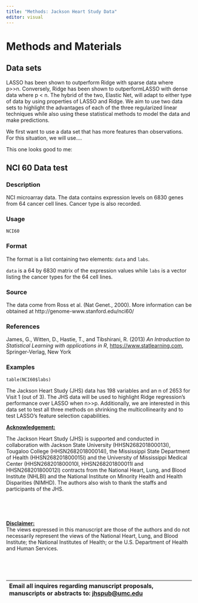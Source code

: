 ```yaml
---
title: "Methods: Jackson Heart Study Data"
editor: visual
---
```


# Methods and Materials

## Data sets

LASSO has been shown to outperform Ridge with sparse data where p\>\>n. Conversely, Ridge has been shown to outperformLASSO with dense data where p \< n. The hybrid of the two, Elastic Net, will adapt to either type of data by using properties of LASSO and Ridge. We aim to use two data sets to highlight the advantages of each of the three regularized linear techniques while also using these statistical methods to model the data and make predictions.

We first want to use a data set that has more features than observations. For this situation, we will use....

This one looks good to me:

## NCI 60 Data test

### Description

NCI microarray data. The data contains expression levels on 6830 genes from 64 cancer cell lines. Cancer type is also recorded.

### Usage

    NCI60

### Format

The format is a list containing two elements: `data` and `labs`.

`data` is a 64 by 6830 matrix of the expression values while `labs` is a vector listing the cancer types for the 64 cell lines.

### Source

The data come from Ross et al. (Nat Genet., 2000). More information can be obtained at http://genome-www.stanford.edu/nci60/

### References

James, G., Witten, D., Hastie, T., and Tibshirani, R. (2013) *An Introduction to Statistical Learning with applications in R*, [https://www.statlearning.com](https://www.statlearning.com/), Springer-Verlag, New York

### Examples

    table(NCI60$labs)

The Jackson Heart Study (JHS) data has 198 variables and an n of 2653 for Visit 1 (out of 3). The JHS data will be used to highlight Ridge regression's performance over LASSO when n\>\>p. Additionally, we are interested in this data set to test all three methods on shrinking the multicollinearity and to test LASSO's feature selection capabilities.

[**Acknowledgement:**]{.underline}

The Jackson Heart Study (JHS) is supported and conducted in collaboration with Jackson State University (HHSN268201800013I), Tougaloo College (HHSN268201800014I), the Mississippi State Department of Health (HHSN268201800015I) and the University of Mississippi Medical Center (HHSN268201800010I, HHSN268201800011I and HHSN268201800012I) contracts from the National Heart, Lung, and Blood Institute (NHLBI) and the National Institute on Minority Health and Health Disparities (NIMHD). The authors also wish to thank the staffs and participants of the JHS.

 

 

[**Disclaimer:**]{.underline}\
The views expressed in this manuscript are those of the authors and do not necessarily represent the views of the National Heart, Lung, and Blood Institute; the National Institutes of Health; or the U.S. Department of Health and Human Services.

 

 

| Email all inquires regarding manuscript proposals, manuscripts or abstracts to: [jhspub\@umc.edu](mailto:jhspub@umc.edu) |
|:-----------------------------------------------------------------------|
